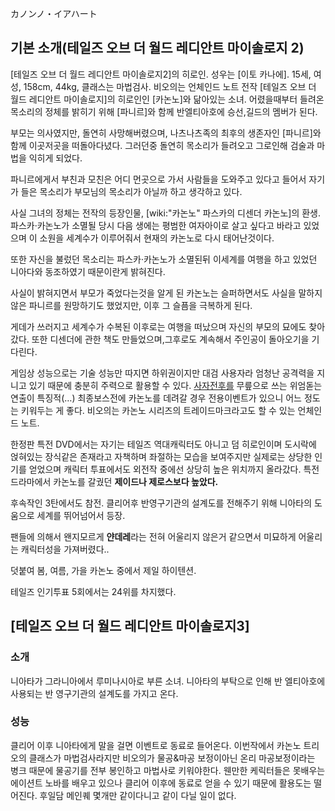カノンノ・イアハート

== 기본 소개(테일즈 오브 더 월드 레디안트 마이솔로지 2) ==
[테일즈 오브 더 월드 레디안트 마이솔로지2]의 히로인. 성우는 [이토 카나에].
15세, 여성, 158cm, 44kg, 클래스는 마법검사. 비오의는 언체인드 노트
전작 [테일즈 오브 더 월드 레디안트 마이솔로지]의 히로인인 [카논노]와 닮아있는 소녀.
어렸을때부터 들려온 목소리의 정체를 밝히기 위해 [파니르]와 함께 반엘티아호에 승선,길드의 멤버가 된다.

부모는 의사였지만, 돌연히 사망해버렸으며, 나츠나츠족의 최후의 생존자인 [파니르]와 함께 이곳저곳을 떠돌아다녔다. 그러던중 돌연히 목소리가 들려오고 그로인해 검술과 마법을 익히게 되었다.

파니르에게서 부친과 모친은 어디 먼곳으로 가서 사람들을 도와주고 있다고 들어서 자기가 들은 목소리가 부모님의 목소리가 아닐까 하고 생각하고 있다.

사실 그녀의 정체는 전작의 등장인물, [wiki:"카논노" 파스카의 디센더 카논노]의 환생. 파스카·카논노가 소멸될 당시 다음 생에는 평범한 여자아이로 살고 싶다고 바라고 있었으며 이 소원을 세계수가 이루어줘서 현재의 카논노로 다시 태어난것이다.

또한 자신을 불렀던 목소리는 파스카·카논노가 소멸된뒤 이세계를 여행을 하고 있었던 니아다와 동조하였기 때문이란게 밝혀진다.

사실이 밝혀지면서 부모가 죽었다는것을 알게 된 카논노는 슬퍼하면서도 사실을 말하지 않은 파니르를 원망하기도 했었지만, 이후 그 슬픔을 극복하게 된다.

게데가 쓰러지고 세계수가 수복된 이후로는 여행을 떠났으며 자신의 부모의 묘에도 찾아갔다. 또한 디센더에 관한 책도 만들었으며,그후로도 계속해서 주인공이 돌아오기을 기다린다.

게임상 성능으로는 기술 성능만 따지면 하위권이지만 대검 사용자라 엄청난 공격력을 지니고 있기 때문에 충분히 주력으로 활용할 수 있다. [[사자전후]]를 무릎으로 쓰는 위엄돋는 연출이 특징적(…) 최종보스전에 카논노를 데려갈 경우 전용이벤트가 있으니 어느 정도는 키워두는 게 좋다. 비오의는 카논노 시리즈의 트레이드마크라고도 할 수 있는 언체인드 노트.

한정판 특전 DVD에서는 자기는 테일즈 역대캐릭터도 아니고 덤 히로인이며 도시락에 얹혀있는 장식같은 존재라고 자책하며 좌절하는 모습을 보여주지만 실제로는 상당한 인기를 얻었으며 캐릭터 투표에서도 외전작 중에선 상당히 높은 위치까지 올라갔다. 특전드라마에서 카논노를 갈궜던 '''제이드나 제로스보다 높았다.''' 

후속작인 3탄에서도 참전. 클리어후 반영구기관의 설계도를 전해주기 위해 니아타의 도움으로 세계를 뛰어넘어서 등장.

팬들에 의해서 왠지모르게 '''얀데레'''라는 전혀 어울리지 않은거 같으면서 미묘하게 어울리는 캐릭터성을 가져버렸다..

덧붙여 봄, 여름, 가을 카논노 중에서 제일 하이텐션.

테일즈 인기투표 5회에서는 24위를 차지했다.

== [테일즈 오브 더 월드 레디안트 마이솔로지3] ==
=== 소개 ===
니아타가 그라니아에서 루미나시아로 부른 소녀. 니아타의 부탁으로 인해 반 엘티아호에 사용되는 반 영구기관의 설계도를 가지고 온다.

=== 성능 ===
클리어 이후 니아타에게 말을 걸면 이벤트로 동료로 들어온다.
이번작에서 카논노 트리오의 클래스가 마법검사라지만 비오의가 물공&마공 보정이아닌 온리 마공보정이라는 병크 때문에 물공기를 전부 봉인하고 마법사로 키워야한다. 웬만한 케릭터들은 못배우는 에이션트 노바를 배우고 있으나 클리어 이후에 동료로 얻을 수 있기 때문에 활용도는 떨어진다. 후일담 메인퀘 몇개만 같이다니고 같이 다닐 일이 없다.
